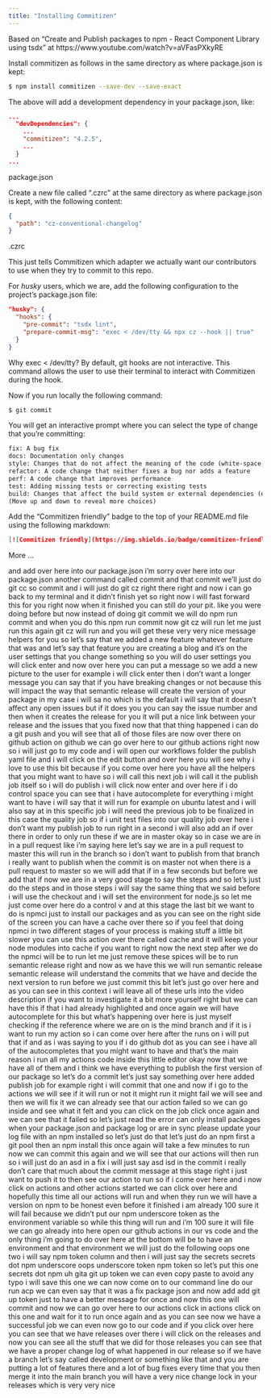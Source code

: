 ```yaml
---
title: "Installing Commitizen"
---
```


Based on "Create and Publish packages to npm - React Component Library using tsdx" at https://www.youtube.com/watch?v=aVFasPXkyRE

Install commitizen as follows in the same directory as where package.json is kept:

``` .sh
$ npm install commitizen --save-dev --save-exact
```

The above will add a development dependency in your package.json, like:

``` .json
...
  "devDependencies": {
    ...
    "commitizen": "4.2.5",
    ...
  }
...

```
package.json

Create a new file called ".czrc" at the same directory as where package.json is kept, with the following content:

``` .json
{
  "path": "cz-conventional-changelog"
}
```
.czrc

This just tells Commitizen which adapter we actually want our contributors to use when they try to commit to this repo.

For *husky* users, which we are, add the following configuration to the project's package.json file:

``` .json
"husky": {
  "hooks": {
    "pre-commit": "tsdx lint",
    "prepare-commit-msg": "exec < /dev/tty && npx cz --hook || true"
  }
}
```

Why exec < /dev/tty? By default, git hooks are not interactive. This command allows the user to use their terminal to interact with Commitizen during the hook.


Now if you run locally the following command:

``` .sh
$ git commit
```

You will get an interactive prompt where you can select the type of change that you're committing:

``` .txt
fix: A bug fix
docs: Documentation only changes
style: Changes that do not affect the meaning of the code (white-space, formatting, missing se..)
refactor: A code change that neither fixes a bug nor adds a feature
perf: A code change that improves performance
test: Adding missing tests or correcting existing tests
build: Changes that affect the build system or external dependencies (example scopes: gulp, br..)
(Move up and down to reveal more choices)
```

Add the "Commitizen friendly" badge to the top of your README.md file using the following markdown:

``` .json
[![Commitizen friendly](https://img.shields.io/badge/commitizen-friendly-brightgreen.svg)](http://commitizen.github.io/cz-cli/)
```




More ...

and add over here into our package.json i'm sorry over here into our package.json another command called commit and that commit we'll just do git cc
so commit and i will just do git cz right there right and now i can go back to my terminal and it didn't finish yet so right now i will fast forward this for you
right now when it finished you can still do your pit. like you were doing before but now instead of doing git commit we will do npm run commit and when you do this
npm run commit now git cz will run let me just run this again git cz will run and you will get these very very nice message helpers for you so let's say that we added a new feature whatever feature that was and let's say that feature you are creating a blog and it's on the user settings that you change something so you will do
user settings you will click enter and now over here you can put a message so we add a new picture to the user for example i will click enter then i don't want a longer message you can say that if you have breaking changes or not because this will impact the way that semantic release will create the version of your package in my case i will sa no which is the default i will say that it doesn't affect any open issues but if it does you you can say the issue number and then when it creates the release for you it will put a nice link between your release and the issues that you fixed now that that thing happened i can do a git push and you will see that all of those files are now over there on github action on github we can go over here to our github actions right now so i will just go to my code and i will open our workflows folder the publish yaml file and i will click on the edit button and over here you will see why i love to use this bit because if you come over here you have all the helpers that you might want to have so i will call this next job i will call it the publish job itself so i will do publish i will click now enter and over here if i do control space you can see that i have autocomplete for everything i might want to have i will say that it will run for example on ubuntu latest and i will also say  at in this specific job i will need the previous job to be finalized in this case the quality job so if i unit test files into our quality job over here i don't want my publish job to run right in a second i will also add an if over there in order to only run these if we are in master okay so in case we are in in a pull request like i'm saying here let's say we are in a pull request to master this will run in the branch so i don't want to publish from that branch i really want to publish when the commit is on master not when there is a pull request to master so we will add that if in a few seconds
but before we add that if now we are in
a
very good stage to say the steps and so
let's just do the steps and in those
steps
i will say the same thing that we said
before i will use
the checkout and i will set the
environment for node.js
so let me just come over here do a
control v
and at this stage the last bit we want
to do is
npmci just to install our packages
and as you can see on the right side of
the screen
you can have a cache over there so if
you feel
that doing npmci in two different stages
of your process
is making stuff a little bit slower you
can use this
action over there called cache and it
will
keep your node modules into cache if you
want to right
now the next step after we do the npmci
will be to run let me just remove these
spices
will be to run semantic release
right and now as we have this we will
run semantic release
semantic release will understand the
commits that we have and decide the next
version to run
before we just commit this bit let's
just go
over here and as you can see in this
context i will leave all of these urls
into the video description if you want
to investigate it a bit more
yourself right but we can have this if
that i had already highlighted
and once again we will have autocomplete
for this but what's happening over here
is just
myself checking if the reference where
we are on
is the mind branch and if it is i want
to run my action
so i can come over here after the runs
on
i will put that if and as i was saying
to you if i do github dot
as you can see i have all of the
autocompletes that you might want to
have
and that's the main reason i run
all my actions code inside this little
editor
okay now that we have all of them and
i think we have everything to publish
the first version
of our package so let's do a commit
let's just say something over here
added publish job for example
right i will commit that one and now
if i go to the actions we will see if it
will run
or not it might run it might fail we
will see
and then we will fix it we can already
see that our action failed so we can go
inside and see what it felt and you can
click
on the job click once again and we can
see that
it failed so let's just read the error
can only install packages when your
package.json and package log
or are in sync please update your log
file
with an npm installed so let's just do
that
let's just do an npm first a git pool
then an npm install this once again will
take
a few minutes to run
now we can commit this again and
we will see that our actions will then
run
so i will just do an asd
in a fix i will just say asd isd in the
commit
i really don't care that much about the
commit message
at this stage right i just want to push
it
to then see our action to run so if i
come
over here and i now click on actions and
other actions started
we can click over here and hopefully
this time all our actions will run and
when they run we will have a version on
npm
to be honest even before it finished i
am already 100 sure it will fail
because we didn't put our npm underscore
token
as the environment variable so while
this thing
will run and i'm 100 sure it will file
we can go already into here open
our github actions in
our vs code and the only thing i'm going
to do
over here at the bottom will be to have
an environment
and that environment we will just do the
following
oops one two i will say npm
token column and then
i will just say the secrets secrets
dot npm underscore oops
underscore token npm token so let's put
this one
secrets dot npm uh gita
git up token we can even copy paste
to avoid any typo i will save this one
we can now come on to our command line
do our run acp
we can even say that it was a fix
package
json and now add add git
up token just to have a better message
for once and now this one
will commit and now we can go
over here to our actions click in
actions click on this one and
wait for it to run once again
and as you can see now we have a
successful job
we can even now go to our code and
if you click over here you can see that
we have releases over there
i will click on the releases and now you
can see
all the stuff that we did for those
releases
you can see that we have a proper change
log
of what happened in our release so if we
have a branch
let's say called development or
something like that
and you are putting a lot of features
there and a lot of bug fixes
every time that you then merge it into
the main branch
you will have a very nice change lock in
your releases which is very very nice

